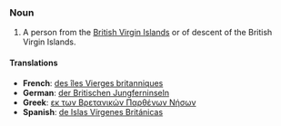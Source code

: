 ===Noun===
#A person from the [[British Virgin Islands]] or of descent of the British Virgin Islands.
====Translations====
*'''French''': [[des îles Vierges britanniques]]
*'''German''': [[der Britischen Jungferninseln]]
*'''Greek''': [[εκ των Βρετανικών Παρθένων Νήσων]]
*'''Spanish''': [[de Islas Vírgenes Británicas]]